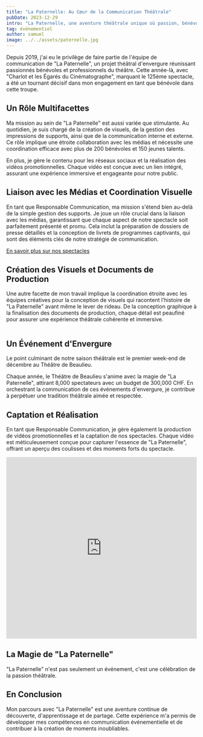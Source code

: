 ```yaml
---
title: "La Paternelle: Au Cœur de la Communication Théâtrale"
pubDate: 2023-12-29
intro: "La Paternelle, une aventure théâtrale unique où passion, bénévoles et professionnels se rencontrent. Découvrez mon parcours en tant que Responsable Communication depuis 2019."
tag: événementiel
author: samuel
image: ../../assets/paternelle.jpg
---
```


Depuis 2019, j'ai eu le privilège de faire partie de l'équipe de communication de "La Paternelle", un projet théâtral d'envergure réunissant passionnés bénévoles et professionnels du théâtre. Cette année-là, avec "Charlot et les Égarés du Cinématographe", marquant le 125ème spectacle, a été un tournant décisif dans mon engagement en tant que bénévole dans cette troupe.

## Un Rôle Multifacettes
Ma mission au sein de "La Paternelle" est aussi variée que stimulante. Au quotidien, je suis chargé de la création de visuels, de la gestion des impressions de supports, ainsi que de la communication interne et externe. Ce rôle implique une étroite collaboration avec les médias et nécessite une coordination efficace avec plus de 200 bénévoles et 150 jeunes talents.

En plus, je gère le contenu pour les réseaux sociaux et la réalisation des vidéos promotionnelles. Chaque vidéo est conçue avec un lien intégré, assurant une expérience immersive et engageante pour notre public.

## Liaison avec les Médias et Coordination Visuelle
En tant que Responsable Communication, ma mission s'étend bien au-delà de la simple gestion des supports. Je joue un rôle crucial dans la liaison avec les médias, garantissant que chaque aspect de notre spectacle soit parfaitement présenté et promu. Cela inclut la préparation de dossiers de presse détaillés et la conception de livrets de programmes captivants, qui sont des éléments clés de notre stratégie de communication.

[En savoir plus sur nos spectacles](https://paternelle.ch/spectacle/heidi/)

## Création des Visuels et Documents de Production
Une autre facette de mon travail implique la coordination étroite avec les équipes créatives pour la conception de visuels qui racontent l'histoire de "La Paternelle" avant même le lever de rideau. De la conception graphique à la finalisation des documents de production, chaque détail est peaufiné pour assurer une expérience théâtrale cohérente et immersive.

<Image src={slide1} width={500} height={200} alt="" />


## Un Événement d'Envergure
Le point culminant de notre saison théâtrale est le premier week-end de décembre au Théâtre de Beaulieu.


Chaque année, le Théâtre de Beaulieu s'anime avec la magie de "La Paternelle", attirant 8,000 spectateurs avec un budget de 300,000 CHF. En orchestrant la communication de ces événements d'envergure, je contribue à perpétuer une tradition théâtrale aimée et respectée.

## Captation et Réalisation
En tant que Responsable Communication, je gère également la production de vidéos promotionnelles et la captation de nos spectacles. Chaque vidéo est méticuleusement conçue pour capturer l'essence de "La Paternelle", offrant un aperçu des coulisses et des moments forts du spectacle.

<iframe width="100%" height="480" src="https://www.youtube.com/embed/3KReeuJLO0U?si=O_Ju0xzBySwFGM8o" title="YouTube video player" frameborder="0" allow="accelerometer; autoplay; clipboard-write; encrypted-media; gyroscope; picture-in-picture; web-share" allowfullscreen></iframe>

## La Magie de "La Paternelle"
"La Paternelle" n'est pas seulement un événement, c'est une célébration de la passion théâtrale. 

## En Conclusion
Mon parcours avec "La Paternelle" est une aventure continue de découverte, d'apprentissage et de partage. Cette expérience m'a permis de développer mes compétences en communication événementielle et de contribuer à la création de moments inoubliables.